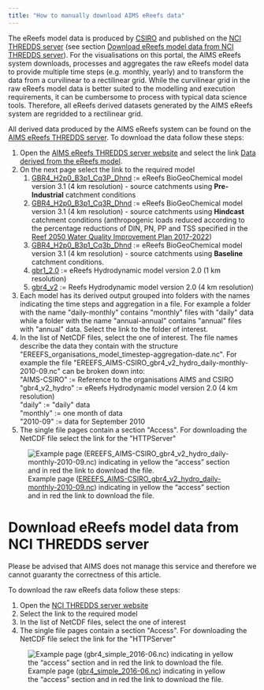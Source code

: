 ```yaml
---
title: "How to manually download AIMS eReefs data"
---
```


The eReefs model data is produced by
[CSIRO](https://research.csiro.au/ereefs/) and published on the [NCI
THREDDS
server](https://dapds00.nci.org.au/thredds/catalogs/fx3/catalog.html)
(see section [Download eReefs model data from NCI THREDDS
server](#download-ereefs-model-data-from-nci-thredds-server)). For the
visualisations on this portal, the AIMS eReefs system downloads,
processes and aggregates the raw eReefs model data to provide multiple
time steps (e.g. monthly, yearly) and to transform the data from a
curvilinear to a rectilinear grid. While the curvilinear grid in the raw
eReefs model data is better suited to the modelling and execution
requirements, it can be cumbersome to process with typical data science
tools. Therefore, all eReefs derived datasets generated by the AIMS
eReefs system are regridded to a rectilinear grid.

All derived data produced by the AIMS eReefs system can be found on the
[AIMS eReefs THREDDS server](https://thredds.ereefs.aims.gov.au/). To
download the data follow these steps:

1.  Open the [AIMS eReefs THREDDS server
    website](https://thredds.ereefs.aims.gov.au/) and select the link
    [Data derived from the eReefs
    model](https://thredds.ereefs.aims.gov.au/thredds/catalog/catalog.html).
2.  On the next page select the link to the required model
    1.  [GBR4_H2p0_B3p1_Cq3P_Dhnd](https://thredds.ereefs.aims.gov.au/thredds/catalog/ereefs/GBR4_H2p0_B3p1_Cq3P_Dhnd.html)
        := eReefs BioGeoChemical model version 3.1 (4 km resolution) -
        source catchments using **Pre-Industrial** catchment conditions
    2.  [GBR4_H2p0_B3p1_Cq3R_Dhnd](https://thredds.ereefs.aims.gov.au/thredds/catalog/ereefs/GBR4_H2p0_B3p1_Cq3R_Dhnd.html)
        := eReefs BioGeoChemical model version 3.1 (4 km resolution) -
        source catchments using **Hindcast** catchment conditions
        (anthropogenic loads reduced according to the percentage
        reductions of DIN, PN, PP and TSS specified in the [Reef 2050
        Water Quality Improvement Plan
        2017-2022](https://www.reefplan.qld.gov.au/__data/assets/pdf_file/0017/46115/reef-2050-water-quality-improvement-plan-2017-22.pdf))
    3.  [GBR4_H2p0_B3p1_Cq3b_Dhnd](https://thredds.ereefs.aims.gov.au/thredds/catalog/ereefs/GBR4_H2p0_B3p1_Cq3b_Dhnd.html)
        := eReefs BioGeoChemical model version 3.1 (4 km resolution) -
        source catchments using **Baseline** catchment conditions.
    4.  [gbr1_2.0](https://thredds.ereefs.aims.gov.au/thredds/catalog/ereefs/gbr1_2-0.html)
        := eReefs Hydrodynamic model version 2.0 (1 km resolution)
    5.  [gbr4_v2](https://thredds.ereefs.aims.gov.au/thredds/catalog/ereefs/gbr4_v2.html)
        := Reefs Hydrodynamic model version 2.0 (4 km resolution)
3.  Each model has its derived output grouped into folders with the
    names indicating the time steps and aggregation in a file. For
    example a folder with the name \"daily-monthly\" contains
    \"monthly\" files with \"daily\" data while a folder with the name
    \"annual-annual\" contains \"annual\" files with \"annual\" data.
    Select the link to the folder of interest.
4.  In the list of NetCDF files, select the one of interest. The file
    names describe the data they contain with the structure
    \"EREEFS_organisations_model_timestep-aggregation-date.nc\". For
    example the file
    \"EREEFS_AIMS-CSIRO_gbr4_v2_hydro_daily-monthly-2010-09.nc\"
    can be broken down into:\
    \"AIMS-CSIRO\" := Reference to the organisations AIMS and CSIRO\
    \"gbr4_v2_hydro\" := eReefs Hydrodynamic model version 2.0 (4 km
    resolution)\
    \"daily\" := \"daily\" data\
    \"monthly\" := one month of data\
    \"2010-09\" := data for September 2010
5.  The single file pages contain a section \"Access\". For downloading
    the NetCDF file select the link for the \"HTTPServer\"

![Example page
([EREEFS_AIMS-CSIRO_gbr4_v2_hydro_daily-monthly-2010-09.nc](http://thredds.ereefs.aims.gov.au/thredds/s3catalogue/aims-ereefs-public-prod/derived/ncaggregate/ereefs/gbr4_v2/daily-monthly/catalog.html?dataset=EREEFS_AIMS-CSIRO_gbr4_v2_hydro_daily-monthly-2010-09.nc))
indicating in yellow the "access" section and in red the link to
download the file.](./how-to-download-derived-data.png){fig-alt="A screenshot highlighting some links" .border .column-page}

# Download eReefs model data from NCI THREDDS server

Please be advised that AIMS does not manage this service and therefore
we cannot guaranty the correctness of this article.

To download the raw eReefs data follow these steps:

1.  Open the [NCI THREDDS server
    website](http://dapds00.nci.org.au/thredds/catalogs/fx3/catalog.html)
2.  Select the link to the required model
3.  In the list of NetCDF files, select the one of interest
4.  The single file pages contain a section \"Access\". For downloading
    the NetCDF file select the link for the \"HTTPServer\"

![Example page
([gbr4_simple_2016-06.nc​](http://dapds00.nci.org.au/thredds/catalog/fx3/gbr4/catalog.html?dataset=fx3-gbr4/gbr4_simple_2016-06.nc))
indicating in yellow the "access" section and in red the link to
download the file.](./how-to-download-raw-data-from-NCI.png){fig-alt="A screenshot highlighting some links" .border .column-page}
